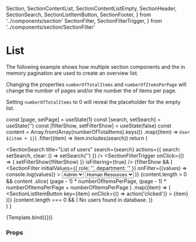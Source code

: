   Section,
  SectionContentList,
  SectionContentListEmpty,
  SectionHeader,
  SectionSearch,
  SectionListItemButton,
  SectionFooter,
} from '../components/section'
  SectionFilter,
  SectionFilterTrigger,
} from '../components/section/SectionFilter'

<Meta title="Examples/List" />

# List

The following example shows how multiple section components and the in memory pagination are used to create an overview list.

Changing the properties `numberOfTotalItems` and `numberOfItemsPerPage` will change the number of pages and/or the number the of items per page.

Setting `numberOfTotalItems` to 0 will reveal the placeholder for the empty list.

  const [page, setPage] = useState(1)
  const [search, setSearch] = useState('')
  const [filterShow, setFilterShow] = useState(false)
  const content = Array.from(Array(numberOfTotalItems).keys())
    .map((item) => `User ${item + 1}`)
    .filter((item) => item.includes(search))
  return (
    <Section>
      <SectionHeader>
        <SectionSearch
          title="List of users"
          search={search}
          actions={{ search: setSearch, clear: () => setSearch('') }}
        />
        <SectionFilterTrigger
          onClick={() => {
            setFilterShow(!filterShow)
          }}
          isFiltering={true}
        />
      </SectionHeader>
      {filterShow && (
        <SectionFilter
          initialValues={{ role: '', department: '' }}
          onFilter={(values) => console.log(values)}
        >
          <Select id="role" autoCapitalize="none" name="role" label="Role">
            <option className="bg-gray-600" value="ADMIN">
              Admin
            </option>
            <option className="bg-gray-600" value="USER">
              User
            </option>
          </Select>
          <Select
            id="department"
            autoCapitalize="none"
            name="department"
            label="Department"
          >
            <option className="bg-gray-600" value="HR">
              Human Resources
            </option>
            <option className="bg-gray-600" value="IT">
              Engineering
            </option>
            <option className="bg-gray-600" value="SALES">
              Sales
            </option>
          </Select>
        </SectionFilter>
      )}
      <SectionContentList>
        {content.length > 0 &&
          content
            .slice(
              (page - 1) * numberOfItemsPerPage,
              (page - 1) * numberOfItemsPerPage + numberOfItemsPerPage
            )
            .map((item) => (
              <SectionListItemButton
                key={item}
                onClick={() => action('clicked')}
              >
                {item}
              </SectionListItemButton>
            ))}
        {content.length === 0 && (
          <SectionContentListEmpty>
            No users found in database.
          </SectionContentListEmpty>
        )}
      </SectionContentList>
      <SectionFooter>
        <PaginationInMemory
          page={page}
          size={numberOfItemsPerPage}
          total={content.length}
          onChangePage={setPage}
        />
      </SectionFooter>
    </Section>
  )
}

<Canvas>
  <Story
    name="Default"
    args={{
      numberOfTotalItems: 1000,
      numberOfItemsPerPage: 5,
    }}
  >
    {Template.bind({})}
  </Story>
</Canvas>

### Props

<ArgsTable story="Default" />
